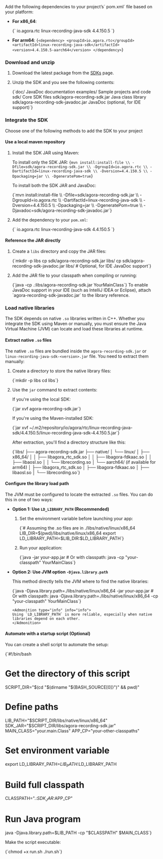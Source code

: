 
<PlatformWrapper platform="linux-java">
<Tabs groupId="language">
<TabItem value="maven" label="Add using Maven" default>
Add the following dependencies to your project’s` pom.xml` file based on your platform:

* **For x86_64**:

  <CodeBlock language="xml" showLineNumbers>
  {`<dependency>
    <groupId>io.agora.rtc</groupId>
    <artifactId>linux-recording-java-sdk</artifactId>
    <version>4.4.150.5</version>
  </dependency>`}
  </CodeBlock>

* **For arm64**:
  <CodeBlock language="xml" showLineNumbers>
  {`<dependency>
    <groupId>io.agora.rtc</groupId>
    <artifactId>linux-recording-java-sdk</artifactId>
    <version>4.4.150.5-aarch64</version>
  </dependency>`}
  </CodeBlock>

</TabItem>
<TabItem value="manual" label="Add manually" default>

### Download and unzip

1. Download the latest <Vg k="OPREC_SDK" /> package from the [SDKs](/sdks?platform=linux) page.

1. Unzip the SDK and you see the following contents:

    <CodeBlock language="txt" >
    {`doc/                            JavaDoc documentation
   examples/                       Sample projects and code
   sdk/                            Core SDK files
     sdk/agora-recording-sdk.jar     Java class library
     sdk/agora-recording-sdk-javadoc.jar  JavaDoc (optional, for IDE support)`}
    </CodeBlock>
    
### Integrate the SDK

Choose one of the following methods to add the SDK to your project

#### Use a local maven repository

1. Install the SDK JAR using Maven:

    To install only the SDK JAR:
      <CodeBlock language="bash" showLineNumbers>
      {`mvn install:install-file \\
    -Dfile=sdk/agora-recording-sdk.jar \\
    -DgroupId=io.agora.rtc \\
    -DartifactId=linux-recording-java-sdk \\
    -Dversion=4.4.150.5 \\
    -Dpackaging=jar \\
    -DgeneratePom=true`}
      </CodeBlock>

    To install both the SDK JAR and JavaDoc:

      <CodeBlock language="bash" showLineNumbers>
      {`mvn install:install-file \\
    -Dfile=sdk/agora-recording-sdk.jar \\
    -DgroupId=io.agora.rtc \\
    -DartifactId=linux-recording-java-sdk \\
    -Dversion=4.4.150.5 \\
    -Dpackaging=jar \\
    -DgeneratePom=true \\
    -Djavadoc=sdk/agora-recording-sdk-javadoc.jar`}
      </CodeBlock>

1. Add the dependency to your `pom.xml`:

    <CodeBlock language="xml" showLineNumbers>
    {`<dependency>
      <groupId>io.agora.rtc</groupId>
      <artifactId>linux-recording-java-sdk</artifactId>
      <version>4.4.150.5</version>
    </dependency>`}
    </CodeBlock>

#### Reference the JAR directly

1. Create a `libs` directory and copy the JAR files:

    <CodeBlock language="bash" showLineNumbers>
    {`mkdir -p libs
   cp sdk/agora-recording-sdk.jar libs/
   cp sdk/agora-recording-sdk-javadoc.jar libs/  # Optional, for IDE JavaDoc support`}
    </CodeBlock>

2. Add the JAR file to your classpath when compiling or running:

    <CodeBlock language="xml" showLineNumbers>
    {`java -cp .:libs/agora-recording-sdk.jar YourMainClass`}
    </CodeBlock>

    <Admonition type="info" info="info">
    To enable JavaDoc support in your IDE (such as IntelliJ IDEA or Eclipse), attach `agora-recording-sdk-javadoc.jar` to the library reference.
    </Admonition>

### Load native libraries

The SDK depends on native `.so` libraries written in C++. Whether you integrate the SDK using Maven or manually, you must ensure the Java Virtual Machine (JVM) can locate and load these libraries at runtime.

#### Extract native `.so` files

The native `.so` files are bundled inside the `agora-recording-sdk.jar` or `linux-recording-java-sdk-<version>.jar` file. You need to extract them manually:

1. Create a directory to store the native library files:

    <CodeBlock language="bash" >
    {`mkdir -p libs
   cd libs`}
    </CodeBlock>

2. Use the `jar` command to extract contents:

    If you're using the local SDK:

    <CodeBlock language="bash" >
    {`jar xvf agora-recording-sdk.jar`}
    </CodeBlock>

    If you're using the Maven-installed SDK:

    <CodeBlock language="bash" >
    {`jar xvf ~/.m2/repository/io/agora/rtc/linux-recording-java-sdk/4.4.150.5/linux-recording-java-sdk-4.4.150.5.jar`}
    </CodeBlock>

    After extraction, you'll find a directory structure like this:

    <CodeBlock language="txt" >
    {`libs/
   ├── agora-recording-sdk.jar
   ├── native/
   │   └── linux/
   │       ├── x86_64/
   │       │   ├── libagora_rtc_sdk.so
   │       │   ├── libagora-fdkaac.so
   │       │   ├── libaosl.so
   │       │   └── librecording.so
   │       └── aarch64/   (if available for arm64)
   │            ├── libagora_rtc_sdk.so
   │            ├── libagora-fdkaac.so
   │            ├── libaosl.so
   │            └── librecording.so`}
   </CodeBlock>

#### Configure the library load path

The JVM must be configured to locate the extracted `.so` files. You can do this in one of two ways:

* **Option 1: Use `LD_LIBRARY_PATH` (Recommended)**

    1. Set the environment variable before launching your app:

        <CodeBlock language="bash" showLineNumbers>
        {`# Assuming the .so files are in ./libs/native/linux/x86_64
       LIB_DIR=$(pwd)/libs/native/linux/x86_64
       export LD_LIBRARY_PATH=$LIB_DIR:$LD_LIBRARY_PATH`}
        </CodeBlock>

    2. Run your application:

        <CodeBlock language="xml" showLineNumbers>
        {`java -jar your-app.jar
       # Or with classpath:
       java -cp "your-classpath" YourMainClass`}
       </CodeBlock>

* **Option 2: Use JVM option `-Djava.library.path`**

    This method directly tells the JVM where to find the native libraries:

    <CodeBlock language="xml" showLineNumbers>
    {`java -Djava.library.path=./libs/native/linux/x86_64 -jar your-app.jar
  # Or with classpath:
  java -Djava.library.path=./libs/native/linux/x86_64 -cp "your-classpath" YourMainClass`}
    </CodeBlock>


      <Admonition type="info" info="info">
      Using `LD_LIBRARY_PATH` is more reliable, especially when native libraries depend on each other.
      </Admonition>

#### Automate with a startup script (Optional)

You can create a shell script to automate the setup:

  <CodeBlock language="bash" showLineNumbers>
  {`#!/bin/bash

# Get the directory of this script
SCRIPT_DIR="\$(cd "\$(dirname "\${BASH_SOURCE[0]}")" && pwd)"

# Define paths
LIB_PATH="$SCRIPT_DIR/libs/native/linux/x86_64"
SDK_JAR="$SCRIPT_DIR/libs/agora-recording-sdk.jar"
MAIN_CLASS="your.main.Class"
APP_CP="your-other-classpaths"

# Set environment variable
export LD_LIBRARY_PATH=$LIB_PATH:$LD_LIBRARY_PATH

# Build full classpath
CLASSPATH=".:$SDK_JAR:$APP_CP"

# Run Java program
java -Djava.library.path=$LIB_PATH -cp "$CLASSPATH" $MAIN_CLASS`}
  </CodeBlock>

Make the script executable:

<CodeBlock language="bash" showLineNumbers>
{`chmod +x run.sh
./run.sh`}
</CodeBlock>

</TabItem>
</Tabs>
</PlatformWrapper>
